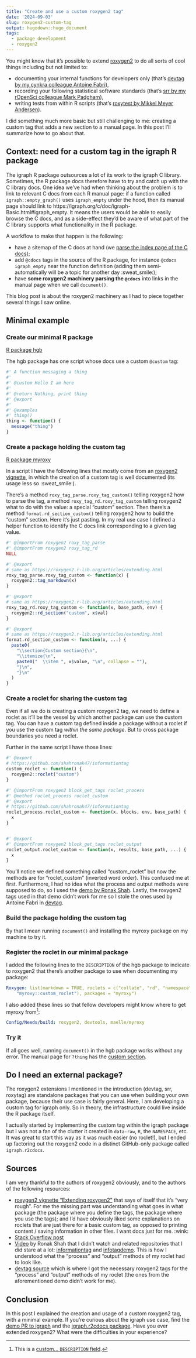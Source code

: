 ```yaml
---
title: "Create and use a custom roxygen2 tag"
date: '2024-09-03'
slug: roxygen2-custom-tag
output: hugodown::hugo_document
tags:
  - package development
  - roxygen2
---
```


You might know that it's possible to extend [roxygen2](https://roxygen2.r-lib.org/) to do all sorts of cool things including but not limited to: 

- documenting your internal functions for developers only (that's [devtag by my cynkra colleague Antoine Fabri](https://github.com/moodymudskipper/devtag)), 
- recording your following statistical software standards (that's [srr by my rOpenSci colleague Mark Padgham](https://github.com/ropensci-review-tools/srr)), 
- writing tests from within R scripts (that's [roxytest by Mikkel Meyer Andersen](https://github.com/mikldk/roxytest)).

I did something much more basic but still challenging to me: creating a custom tag that adds a new section to a manual page.
In this post I'll summarize how to go about that.

## Context: need for a custom tag in the igraph R package

The igraph R package outsources a lot of its work to the igraph C library.
Sometimes, the R package docs therefore have to try and catch up with the C library docs.
One idea we've had when thinking about the problem is to link to relevant C docs from each R manual page: if a function called `igraph::empty_graph()` uses `igraph_empty` under the hood, then its manual page should link to https://igraph.org/c/doc/igraph-Basic.html#igraph_empty.
It means the users would be able to easily browse the C docs, and as a side-effect they'd be aware of what part of the C library supports what functionality in the R package.

A workflow to make that happen is the following:

- have a sitemap of the C docs at hand (we [parse the index page of the C docs](https://github.com/igraph/igraph.r2cdocs/blob/main/data-raw/c-links.R));
- add `@cdocs` tags in the source of the R package, for instance `@cdocs igraph_empty` near the function definition (adding them semi-automatically will be a topic for another day :sweat_smile:);
- have **some roxygen2 machinery parsing the `@cdocs`** into links in the manual page when we call `document()`.

This blog post is about the roxygen2 machinery as I had to piece together several things I saw online.



## Minimal example

### Create our minimal R package

[R package hgb](https://github.com/maelle/hgb)

The hgb package has one script whose docs use a custom `@custom` tag:

```r
#' A function messaging a thing
#'
#' @custom Hello I am here
#'
#' @return Nothing, print thing
#' @export
#'
#' @examples
#' thing()
thing <- function() {
  message("thing")
}
```

### Create a package holding the custom tag

[R package myroxy](https://github.com/maelle/myroxy)

In a script I have the following lines that mostly come from an [roxygen2 vignette](https://roxygen2.r-lib.org/articles/extending.html), in which the creation of a custom tag is well documented (its usage less so :sweat_smile:).

There's a method `roxy_tag_parse.roxy_tag_custom()` telling roxygen2 how to parse the tag, a method `roxy_tag_rd.roxy_tag_custom` telling roxygen2 what to do with the value: a special "custom" section.
Then there's a method `format.rd_section_custom()` telling roxygen2 how to build the "custom" section.
Here it's just pasting. In my real use case I defined a helper function to identify the C docs link corresponding to a given tag value.

```r
#' @importFrom roxygen2 roxy_tag_parse
#' @importFrom roxygen2 roxy_tag_rd
NULL

#' @export
# same as https://roxygen2.r-lib.org/articles/extending.html
roxy_tag_parse.roxy_tag_custom <- function(x) {
  roxygen2::tag_markdown(x)
}

#' @export
# same as https://roxygen2.r-lib.org/articles/extending.html
roxy_tag_rd.roxy_tag_custom <- function(x, base_path, env) {
  roxygen2::rd_section("custom", x$val)
}

#' @export
# same as https://roxygen2.r-lib.org/articles/extending.html
format.rd_section_custom <- function(x, ...) {
  paste0(
    "\\section{Custom section}{\n",
    "\\itemize{\n",
    paste0("  \\item ", x$value, "\n", collapse = ""),
    "}\n",
    "}\n"
  )
}

```

### Create a roclet for sharing the custom tag

Even if all we do is creating a custom roxygen2 tag, we need to define a roclet as it'll be the vessel by which another package can use the custom tag.
You can have a custom tag defined inside a package without a roclet if you use the custom tag *within the same package*. 
But to cross package boundaries you need a roclet.

Further in the same script I have those lines:

```r
#' @export
# https://github.com/shahronak47/informationtag
custom_roclet <- function() {
  roxygen2::roclet("custom")
}

#' @importFrom roxygen2 block_get_tags roclet_process
#' @method roclet_process roclet_custom
#' @export
# https://github.com/shahronak47/informationtag
roclet_process.roclet_custom <- function(x, blocks, env, base_path) {
  x
}


#' @export
#' @importFrom roxygen2 block_get_tags roclet_output
roclet_output.roclet_custom <- function(x, results, base_path, ...) {
  x
}
```

You'll notice we defined something called "custom_roclet" but now the methods are for "roclet_custom" (inverted word order). 
This confused me at first.
Furthermore, I had no idea what the process and output methods were supposed to do, so I used the [demo by Ronak Shah](https://github.com/shahronak47/informationtag).
Lastly, the roxygen2 tags used in that demo didn't work for me so I stole the ones used by Antoine Fabri in [devtag](https://github.com/moodymudskipper/devtag/blob/61098a12545b34c3bba4e516f29c71da56a7d49d/R/roxygen.R#L20).

### Build the package holding the custom tag

By that I mean running `document()` and installing the myroxy package on my machine to try it.

### Register the roclet in our minimal package

I added the following lines to the `DESCRIPTION` of the hgb package to indicate to roxygen2 that there's another package to use when documenting my package:

```yaml
Roxygen: list(markdown = TRUE, roclets = c("collate", "rd", "namespace",
    "myroxy::custom_roclet"), packages = "myroxy")
```

I also added these lines so that fellow developers might know where to get myroxy from[^custom]:

```yaml
Config/Needs/build: roxygen2, devtools, maelle/myroxy
```

[^custom]: This is a [custom... `DESCRIPTION` field](https://r-pkgs.org/description.html#sec-description-custom-fields).

### Try it

If all goes well, running `document()` in the hgb package works without any error.
The manual page for `?thing` has the [custom section](https://github.com/maelle/hgb/blob/c75682742bcaa29efa74f8a7ee055c65640b0aa0/man/thing.Rd#L18).

## Do I need an external package?

The roxygen2 extensions I mentioned in the introduction (devtag, srr, roxytag) are standalone packages that you can use when building your own package, because their use case is fairly general.
Here, I am developing a custom tag for igraph only.
So in theory, the infrastructure could live inside the R package itself.

I actually started by implementing the custom tag within the igraph package but I was not a fan of the clutter it created in `data-raw`, `R`, the `NAMESPACE`, etc.
It was great to start this way as it was much easier (no roclet!), but I ended up factoring out the roxygen2 code in a distinct GitHub-only package called `igraph.r2cdocs`.

## Sources

I am very thankful to the authors of roxygen2 obviously, and to the authors of the following resources:

- [roxygen2 vignette "Extending roxygen2"](https://roxygen2.r-lib.org/articles/extending.html) that says of itself that it's "very rough". For me the missing part was understanding what goes in what package (the package where you define the tags, the package where you use the tags); and I'd have obviously liked some explanations on roclets that are just there for a basic custom tag, as opposed to printing content / saving information in other files. I want docs just for me. :wink:
- [Stack Overflow post](https://stackoverflow.com/questions/77865500/how-can-i-create-custom-roxygen2-tags-for-a-package)
- [Video](https://www.youtube.com/watch?v=AcibRDNSfoM) by Ronak Shah that I didn't watch and related repositories that I did stare at a lot: [informationtag](https://github.com/shahronak47/informationtag) and [infotagdemo](https://github.com/shahronak47/infotagdemo). This is how I understood what the "process" and "output" methods of my roclet had to look like. 
- [devtag source](https://github.com/moodymudskipper/devtag/blob/61098a12545b34c3bba4e516f29c71da56a7d49d/R/roxygen.R#L17) which is where I got the necessary roxygen2 tags for the "process" and "output" methods of my roclet (the ones from the aforementioned demo didn't work for me).

## Conclusion

In this post I explained the creation and usage of a custom roxygen2 tag, with a minimal example.
If you're curious about the igraph use case, find the [demo PR to igraph](https://github.com/igraph/rigraph/pull/1484/files) and the  [igraph.r2cdocs package](https://github.com/igraph/igraph.r2cdocs/).
Have you ever extended roxygen2? What were the difficulties in your experience?